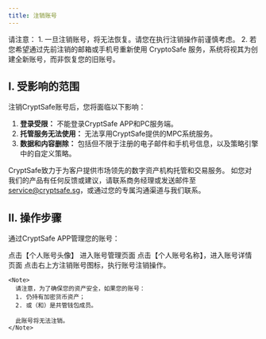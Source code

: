 ```yaml
---
title: 注销账号
---
```

<Warning>
请注意：
1. 一旦注销账号，将无法恢复。请您在执行注销操作前谨慎考虑。
2. 若您希望通过先前注销的邮箱或手机号重新使用 CryptoSafe 服务，系统将视其为创建全新账号，而非恢复您的旧账号。
</Warning>

## I. 受影响的范围

注销CryptSafe账号后，您将面临以下影响：

1. **登录受限：** 不能登录CryptSafe APP和PC服务端。 
2. **托管服务无法使用：** 无法享用CryptSafe提供的MPC系统服务。
3. **数据和内容删除：** 包括但不限于注册的电子邮件和手机号信息，以及策略引擎中的自定义策略。


CryptSafe致力于为客户提供市场领先的数字资产机构托管和交易服务。
如您对我们的产品有任何反馈或建议，请联系商务经理或发送邮件至 [service@cryptsafe.sg](mailto:service@cryptsafe.sg)，或通过您的专属沟通渠道与我们联系。


## II. 操作步骤

通过CryptSafe APP管理您的账号：

<Steps>
  <Step title="个人中心">
    点击【个人账号头像】 进入账号管理页面
  </Step>

  <Step title="账号详情">
    点击【个人账号名称】，进入账号详情页面
  </Step>

  <Step title="注销账号">
    点击右上方注销账号图标，执行账号注销操作。

    <Note>
      请注意，为了确保您的资产安全，如果您的账号：
      1. 仍持有加密货币资产；
      2. 或（和）是共管钱包成员。

      此账号将无法注销。
    </Note>
  </Step>
</Steps>
